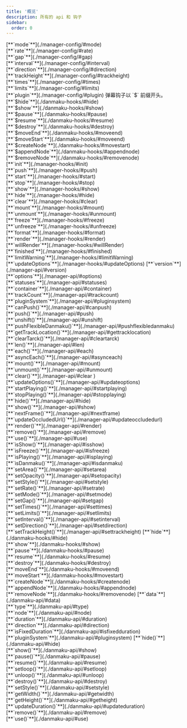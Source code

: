 ```yaml
---
title: '概览'
description: 所有的 api 和 钩子
sidebar:
  order: 0
---
```



<Tabs>
  <TabItem label="全局">
    <CardGrid>
      <Card title="全局配置">
        [**`mode`**](./manager-config/#mode) <br />
        [**`rate`**](./manager-config/#rate) <br />
        [**`gap`**](./manager-config/#gap) <br />
        [**`interval`**](./manager-config/#interval) <br />
        [**`direction`**](./manager-config/#direction) <br />
        [**`trackHeight`**](./manager-config/#trackheight) <br />
        [**`times`**](./manager-config/#times) <br />
        [**`limits`**](./manager-config/#limits) <br />
        [**`plugin`**](./manager-config/#plugin)
      </Card>
      <Card title="全局钩子">
        弹幕钩子以 `$` 前缀开头。 <br />
        [**`$hide`**](./danmaku-hooks/#hide) <br />
        [**`$show`**](./danmaku-hooks/#show) <br />
        [**`$pause`**](./danmaku-hooks/#pause) <br />
        [**`$resume`**](./danmaku-hooks/#resume) <br />
        [**`$destroy`**](./danmaku-hooks/#destroy) <br />
        [**`$moveEnd`**](./danmaku-hooks/#moveend) <br />
        [**`$moveStart`**](./danmaku-hooks/#moveend) <br />
        [**`$createNode`**](./danmaku-hooks/#movestart) <br />
        [**`$appendNode`**](./danmaku-hooks/#appendnode) <br />
        [**`$removeNode`**](./danmaku-hooks/#removenode) <br />
        [**`init`**](./manager-hooks/#init) <br />
        [**`push`**](./manager-hooks/#push) <br />
        [**`start`**](./manager-hooks/#start) <br />
        [**`stop`**](./manager-hooks/#stop) <br />
        [**`show`**](./manager-hooks/#show) <br />
        [**`hide`**](./manager-hooks/#hide) <br />
        [**`clear`**](./manager-hooks/#clear) <br />
        [**`mount`**](./manager-hooks/#mount) <br />
        [**`unmount`**](./manager-hooks/#unmount) <br />
        [**`freeze`**](./manager-hooks/#freeze) <br />
        [**`unfreeze`**](./manager-hooks/#unfreeze) <br />
        [**`format`**](./manager-hooks/#format) <br />
        [**`render`**](./manager-hooks/#render) <br />
        [**`willRender`**](./manager-hooks/#willRender) <br />
        [**`finished`**](./manager-hooks/#finished) <br />
        [**`limitWarning`**](./manager-hooks/#limitWarning) <br />
        [**`updateOptions`**](./manager-hooks/#updateOptions)
      </Card>
      <Card title="全局属性">
        [**`version`**](./manager-api/#version) <br />
        [**`options`**](./manager-api/#options) <br />
        [**`statuses`**](./manager-api/#statuses) <br />
        [**`container`**](./manager-api/#container) <br />
        [**`trackCount`**](./manager-api/#trackcount) <br />
        [**`pluginSystem`**](./manager-api/#pluginsystem) <br />
      </Card>
      <Card title="全局 API">
        [**`canPush()`**](./manager-api/#canpush) <br />
        [**`push()`**](./manager-api/#push) <br />
        [**`unshift()`**](./manager-api/#unshift) <br />
        [**`pushFlexibleDanmaku()`**](./manager-api/#pushflexibledanmaku) <br />
        [**`getTrackLocation()`**](./manager-api/#gettracklocation) <br />
        [**`clearTarck()`**](./manager-api/#cleartarck) <br />
        [**`len()`**](./manager-api/#len) <br />
        [**`each()`**](./manager-api/#each) <br />
        [**`asyncEach()`**](./manager-api/#asynceach) <br />
        [**`mount()`**](./manager-api/#mount) <br />
        [**`unmount()`**](./manager-api/#unmount) <br />
        [**`clear()`**](./manager-api/#clear ) <br />
        [**`updateOptions()`**](./manager-api/#updateoptions) <br />
        [**`startPlaying()`**](./manager-api/#startplaying) <br />
        [**`stopPlaying()`**](./manager-api/#stopplaying) <br />
        [**`hide()`**](./manager-api/#hide) <br />
        [**`show()`**](./manager-api/#show) <br />
        [**`nextFrame()`**](./manager-api/#nextframe) <br />
        [**`updateOccludedUrl()`**](./manager-api/#updateoccludedurl) <br />
        [**`render()`**](./manager-api/#render) <br />
        [**`remove()`**](./manager-api/#remove) <br />
        [**`use()`**](./manager-api/#use) <br />
        [**`isShow()`**](./manager-api/#isshow) <br />
        [**`isFreeze()`**](./manager-api/#isfreeze) <br />
        [**`isPlaying()`**](./manager-api/#isplaying) <br />
        [**`isDanmaku()`**](./manager-api/#isdanmaku) <br />
        [**`setArea()`**](./manager-api/#setarea) <br />
        [**`setOpacity()`**](./manager-api/#setopacity) <br />
        [**`setStyle()`**](./manager-api/#setstyle) <br />
        [**`setRate()`**](./manager-api/#setrate) <br />
        [**`setMode()`**](./manager-api/#setmode) <br />
        [**`setGap()`**](./manager-api/#setgap) <br />
        [**`setTimes()`**](./manager-api/#settimes) <br />
        [**`setLimits()`**](./manager-api/#setlimits) <br />
        [**`setInterval()`**](./manager-api/#setinterval) <br />
        [**`setDirection()`**](./manager-api/#setdirection) <br />
        [**`setTrackHeight()`**](./manager-api/#settrackheight)
      </Card>
    </CardGrid>
  </TabItem>
  <TabItem label="弹幕">
    <CardGrid>
      <Card title="弹幕钩子">
        [**`hide`**](./danmaku-hooks/#hide) <br />
        [**`show`**](./danmaku-hooks/#show) <br />
        [**`pause`**](./danmaku-hooks/#pause) <br />
        [**`resume`**](./danmaku-hooks/#resume) <br />
        [**`destroy`**](./danmaku-hooks/#destroy) <br />
        [**`moveEnd`**](./danmaku-hooks/#moveend) <br />
        [**`moveStart`**](./danmaku-hooks/#movestart) <br />
        [**`createNode`**](./danmaku-hooks/#createnode) <br />
        [**`appendNode`**](./danmaku-hooks/#appendnode) <br />
        [**`removeNode`**](./danmaku-hooks/#removenode)
      </Card>
      <Card title="弹幕属性">
        [**`data`**](./danmaku-api/#data) <br />
        [**`type`**](./danmaku-api/#type) <br />
        [**`node`**](./danmaku-api/#node) <br />
        [**`duration`**](./danmaku-api/#duration) <br />
        [**`direction`**](./danmaku-api/#direction) <br />
        [**`isFixedDuration`**](./danmaku-api/#isfixedduration) <br />
        [**`pluginSystem`**](./danmaku-api/#pluginsystem)
      </Card>
      <Card title="弹幕 API">
        [**`hide()`**](./danmaku-api/#hide) <br />
        [**`show()`**](./danmaku-api/#show) <br />
        [**`pause()`**](./danmaku-api/#pause) <br />
        [**`resume()`**](./danmaku-api/#resume) <br />
        [**`setloop()`**](./danmaku-api/#setloop) <br />
        [**`unloop()`**](./danmaku-api/#unloop) <br />
        [**`destroy()`**](./danmaku-api/#destroy) <br />
        [**`setStyle()`**](./danmaku-api/#setstyle) <br />
        [**`getWidth()`**](./danmaku-api/#getwidth) <br />
        [**`getHeight()`**](./danmaku-api/#getheight) <br />
        [**`updateDuration()`**](./danmaku-api/#updateduration) <br />
        [**`remove()`**](./danmaku-api/#remove) <br />
        [**`use()`**](./danmaku-api/#use)
      </Card>
    </CardGrid>
  </TabItem>
</Tabs>
